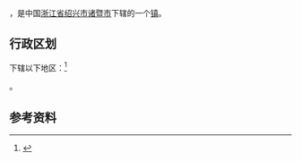 {{中国乡级行政区|33/06/81/112/000
| 电话区号 = 575
}}

'''{{PAGENAMEBASE}}'''，是中国[[浙江省|浙江省]][[绍兴市|绍兴市]][[诸暨市|诸暨市]]下辖的一个[[镇|镇]]。

== 行政区划 ==
下辖以下地区：<ref>{{PRC admin/ref sgc|33/06/81/112/000}}</ref>

{{PRC admin/children|33/06/81/112/000}}。

== 参考资料 ==
{{reflist}}

{{PRC admin/navcat|33/06/81/112/000}}